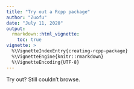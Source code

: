 ```yaml
---
title: "Try out a Rcpp package"
author: "Zuofu"
date: "July 11, 2020"
output: 
  rmarkdown::html_vignette: 
    toc: true
vignette: >
  %\VignetteIndexEntry{creating-rcpp-package}
  %\VignetteEngine{knitr::rmarkdown}
  %\VignetteEncoding{UTF-8}
---
```


Try out? Still couldn't browse.
